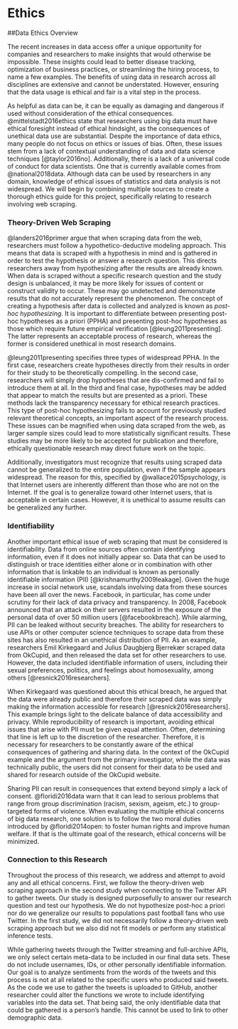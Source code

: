 # Ethics {#ethics}

##Data Ethics Overview

The recent increases in data access offer a unique opportunity for companies and researchers to make insights that would otherwise be impossible. These insights could lead to better disease tracking, optimization of business practices, or streamlining the hiring process, to name a few examples. The benefits of using data in research across all disciplines are extensive and cannot be understated. However, ensuring that the data usage is ethical and fair is a vital step in the process. 

As helpful as data can be, it can be equally as damaging and dangerous if used without consideration of the ethical consequences. @mittelstadt2016ethics state that researchers using big data must have ethical foresight instead of ethical hindsight, as the consequences of unethical data use are substantial. Despite the importance of data ethics, many people do not focus on ethics or issues of bias. Often, these issues stem from a lack of contextual understanding of data and data science techniques [@taylor2016no]. Additionally, there is a lack of a universal code of conduct for data scientists. One that is currently available comes from @national2018data. Although data can be used by researchers in any domain, knowledge of ethical issues of statistics and data analysis is not widespread. We will begin by combining multiple sources to create a thorough ethics guide for this project, specifically relating to research involving web scraping. 

### Theory-Driven Web Scraping

@landers2016primer argue that when scraping data from the web, researchers must follow a hypothetico-deductive modeling approach. This means that data is scraped with a hypothesis in mind and is gathered in order to test the hypothesis or answer a research question. This directs researchers away from hypothesizing after the results are already known. When data is scraped without a specific research question and the study design is unbalanced, it may be more likely for issues of content or construct validity to occur. These may go undetected and demonstrate results that do not accurately represent the phenomenon. The concept of creating a hypothesis after data is collected and analyzed is known as *post-hoc hypothesizing*. It is important to differentiate between presenting post-hoc hypotheses as a priori (PPHA) and presenting post-hoc hypotheses as those which require future empirical verification [@leung2011presenting]. The latter represents an acceptable process of research, whereas the former is considered unethical in most research domains.

@leung2011presenting specifies three types of widespread PPHA. In the first case, researchers create hypotheses directly from their results in order for their study to be theoretically compelling. In the second case, researchers will simply drop hypotheses that are dis-confirmed and fail to introduce them at all. In the third and final case, hypotheses may be added that appear to match the results but are presented as a priori. These methods lack the transparency necessary for ethical research practices. This type of post-hoc hypothesizing fails to account for previously studied relevant theoretical concepts, an important aspect of the research process. These issues can be magnified when using data scraped from the web, as larger sample sizes could lead to more statistically significant results. These studies may be more likely to be accepted for publication and therefore, ethically questionable research may direct future work on the topic. 

Additionally, investigators must recognize that results using scraped data cannot be generalized to the entire population, even if the sample appears widespread. The reason for this, specified by @wallace2015psychology, is that Internet users are inherently different than those who are not on the Internet. If the goal is to generalize toward other Internet users, that is acceptable in certain cases. However, it is unethical to assume results can be generalized any further. 

### Identifiability

Another important ethical issue of web scraping that must be considered is identifiability. Data from online sources often contain identifying information, even if it does not initially appear so. Data that can be used to distinguish or trace identities either alone or in combination with other information that is linkable to an individual is known as personally identifiable information (PII)  [@krishnamurthy2009leakage]. Given the huge increase in social network use, scandals involving data from these sources have been all over the news. Facebook, in particular, has come under scrutiny for their lack of data privacy and transparency. In 2008, Facebook announced that an attack on their servers resulted in the exposure of the personal data of over 50 million users [@facebookbreach]. While alarming, PII can be leaked without security breaches. The ability for researchers to use APIs or other computer science techniques to scrape data from these sites has also resulted in an unethical distribution of PII. As an example, researchers Emil Kirkegaard and Julius Daugbjerg Bjerrekær scraped data from OkCupid, and then released the data set for other researchers to use. However, the data included identifiable information of users, including their sexual preferences, politics, and feelings about homosexuality, among others [@resnick2016researchers]. 

When Kirkegaard was questioned about this ethical breach, he argued that the data were already public and therefore their scraped data was simply making the information accessible for research [@resnick2016researchers]. This example brings light to the delicate balance of data accessibility and privacy. While reproducibility of research is important, avoiding ethical issues that arise with PII must be given equal attention. Often, determining that line is left up to the discretion of the researcher. Therefore, it is necessary for researchers to be constantly aware of the ethical consequences of gathering and sharing data. In the context of the OkCupid example and the argument from the primary investigator, while the data was technically public, the users did not consent for their data to be used and shared for research outside of the OkCupid website. 

Sharing PII can result in consequences that extend beyond simply a lack of consent. @floridi2016data warn that it can lead to serious problems that range from group discrimination (racism, sexism, ageism, etc.) to group-targeted forms of violence. When evaluating the multiple ethical concerns of big data research, one solution is to follow the two moral duties introduced by @floridi2014open: to foster human rights and improve human welfare. If that is the ultimate goal of the research, ethical concerns will be minimized.

### Connection to this Research

Throughout the process of this research, we address and attempt to avoid any and all ethical concerns. First, we follow the theory-driven web scraping approach in the second study when connecting to the Twitter API to gather tweets. Our study is designed purposefully to answer our research question and test our hypothesis. We do not hypothesize post-hoc a priori nor do we generalize our results to populations past football fans who use Twitter. In the first study, we did not necessarily follow a theory-driven web scraping approach but we also did not fit models or perform any statistical inference tests.

While gathering tweets through the Twitter streaming and full-archive APIs, we only select certain meta-data to be included in our final data sets. These do not include usernames, IDs, or other personally identifiable information. Our goal is to analyze sentiments from the words of the tweets and this process is not at all related to the specific users who produced said tweets. As the code we use to gather the tweets is uploaded to GitHub, another researcher could alter the functions we wrote to include identifying variables into the data set. That being said, the only identifiable data that could be gathered is a person's handle. This cannot be used to link to other demographic data.

